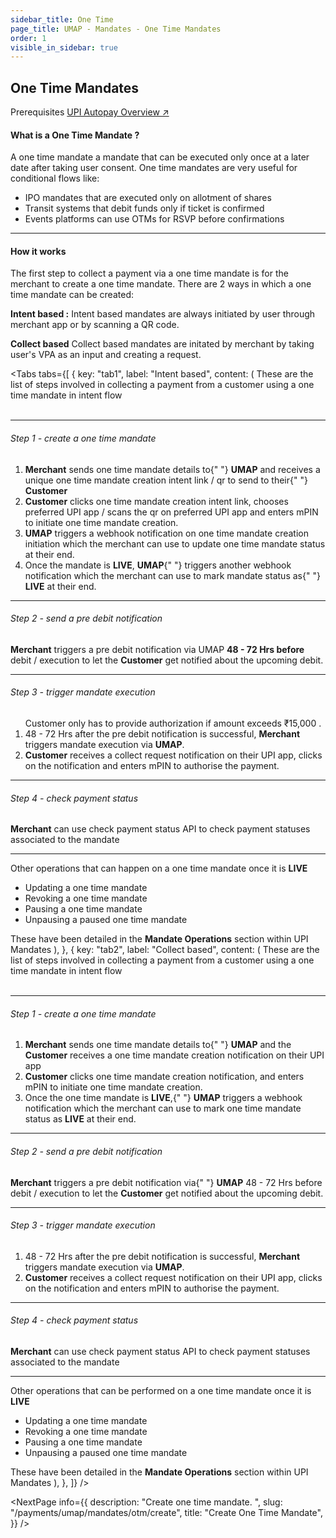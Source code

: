 ```yaml
---
sidebar_title: One Time
page_title: UMAP - Mandates - One Time Mandates
order: 1
visible_in_sidebar: true
---
```


## One Time Mandates

<Card padding="nano" shape="rounded" marginBottom="micro" marginTop="micro">
    <Text size="medium" marginBottom="nano" paddingRight="medium" weight="600">
        Prerequisites
    </Text>
    <a href="/payments/umap/mandates">UPI Autopay Overview ↗</a>
</Card>

<br />

#### What is a One Time Mandate ?

A one time mandate a mandate that can be executed only once at a later date after taking user consent. One time mandates are very useful for conditional flows like:

-   IPO mandates that are executed only on allotment of shares
-   Transit systems that debit funds only if ticket is confirmed
-   Events platforms can use OTMs for RSVP before confirmations

<hr class="primary" />

#### How it works

The first step to collect a payment via a one time mandate is for the merchant to create a one time mandate. There are 2 ways in which a one time mandate can be created:

**Intent based :** Intent based mandates are always initiated by user through merchant app or by scanning a QR code.

**Collect based** Collect based mandates are initated by merchant by taking user's VPA as an input and creating a request.

<Tabs
    tabs={[
        {
            key: "tab1",
            label: "Intent based",
            content: (
                <Text>
                    These are the list of steps involved in collecting a payment
                    from a customer using a one time mandate in intent flow
                    <br /> <br />
                    <hr class="primary" />
                    <h6>Step 1 - create a one time mandate</h6>
                    <ol>
                        <li>
                            <b>Merchant</b> sends one time mandate details to{" "}
                            <b>UMAP</b> and receives a unique one time mandate
                            creation intent link / qr to send to their{" "}
                            <b>Customer</b>
                        </li>
                        <li>
                            <b>Customer</b> clicks one time mandate creation
                            intent link, chooses preferred UPI app / scans the
                            qr on preferred UPI app and enters mPIN to initiate
                            one time mandate creation.
                        </li>
                        <li>
                            <b>UMAP</b> triggers a webhook notification on one
                            time mandate creation initiation which the merchant
                            can use to update one time mandate status at their
                            end.
                        </li>
                        <li>
                            Once the mandate is <b>LIVE</b>, <b>UMAP</b>{" "}
                            triggers another webhook notification which the
                            merchant can use to mark mandate status as{" "}
                            <b>LIVE</b> at their end.
                        </li>
                    </ol>
                    <hr class="tertiary" />
                    <h6>Step 2 - send a pre debit notification</h6>
                    <p>
                        <b>Merchant</b> triggers a pre debit notification via
                        UMAP <b>48 - 72 Hrs before</b> debit / execution to let
                        the <b>Customer</b> get notified about the upcoming
                        debit.
                    </p>
                    <hr class="tertiary" />
                    <h6>Step 3 - trigger mandate execution</h6>
                    <ol>
                        <Callout type="tip">
                            Customer only has to provide authorization if amount
                            exceeds ₹15,000
                        </Callout>
                        .
                        <li>
                            48 - 72 Hrs after the pre debit notification is
                            successful, <b>Merchant</b> triggers mandate
                            execution via <b>UMAP</b>.
                        </li>
                        <li>
                            <b>Customer</b> receives a collect request
                            notification on their UPI app, clicks on the
                            notification and enters mPIN to authorise the
                            payment.
                        </li>
                    </ol>
                    <hr class="tertiary" />
                    <h6>Step 4 - check payment status</h6>
                    <p>
                        <b>Merchant</b> can use check payment status API to
                        check payment statuses associated to the mandate
                    </p>
                    <hr class="primary" />
                    Other operations that can happen on a one time mandate once it
                    is <b>LIVE</b>
                    <ul>
                        <li>Updating a one time mandate</li>
                        <li>Revoking a one time mandate</li>
                        <li>Pausing a one time mandate</li>
                        <li>Unpausing a paused one time mandate</li>
                    </ul>
                    These have been detailed in the <b>Mandate Operations</b> section
                    within UPI Mandates
                </Text>
            ),
        },
        {
            key: "tab2",
            label: "Collect based",
            content: (
                <Text>
                    These are the list of steps involved in collecting a payment
                    from a customer using a one time mandate in intent flow
                    <br /> <br />
                    <hr class="primary" />
                    <h6>Step 1 - create a one time mandate</h6>
                    <ol>
                        <li>
                            <b>Merchant</b> sends one time mandate details to{" "}
                            <b>UMAP</b> and the <b>Customer</b> receives a one
                            time mandate creation notification on their UPI app
                        </li>
                        <li>
                            <b>Customer</b> clicks one time mandate creation
                            notification, and enters mPIN to initiate one time
                            mandate creation.
                        </li>
                        <li>
                            Once the one time mandate is <b>LIVE</b>,{" "}
                            <b>UMAP</b> triggers a webhook notification which
                            the merchant can use to mark one time mandate status
                            as <b>LIVE</b> at their end.
                        </li>
                    </ol>
                    <hr class="tertiary" />
                    <h6>Step 2 - send a pre debit notification</h6>
                    <p>
                        <b>Merchant</b> triggers a pre debit notification via{" "}
                        <b>UMAP</b> 48 - 72 Hrs before debit / execution to let
                        the <b>Customer</b> get notified about the upcoming
                        debit.
                    </p>
                    <hr class="tertiary" />
                    <h6>Step 3 - trigger mandate execution</h6>
                    <ol>
                        <li>
                            48 - 72 Hrs after the pre debit notification is
                            successful, <b>Merchant</b> triggers mandate
                            execution via <b>UMAP</b>.
                        </li>
                        <li>
                            <b>Customer</b> receives a collect request
                            notification on their UPI app, clicks on the
                            notification and enters mPIN to authorise the
                            payment.
                        </li>
                    </ol>
                    <hr class="tertiary" />
                    <h6>Step 4 - check payment status</h6>
                    <p>
                        <b>Merchant</b> can use check payment status API to
                        check payment statuses associated to the mandate
                    </p>
                    <hr class="primary" />
                    Other operations that can be performed on a one time mandate
                    once it is <b>LIVE</b>
                    <ul>
                        <li>Updating a one time mandate</li>
                        <li>Revoking a one time mandate</li>
                        <li>Pausing a one time mandate</li>
                        <li>Unpausing a paused one time mandate</li>
                    </ul>
                    These have been detailed in the <b>Mandate Operations</b> section
                    within UPI Mandates
                </Text>
            ),
        },
    ]}
/>

<NextPage
    info={{
        description: "Create one time mandate.  ",
        slug: "/payments/umap/mandates/otm/create",
        title: "Create One Time Mandate",
    }}
/>
